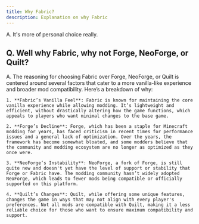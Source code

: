 ```yaml
---
title: Why Fabric?
description: Explanation on why Fabric
---
```



A. It's more of personal choice really.

## Q. Well why Fabric, why not Forge, NeoForge, or Quilt?

A. The reasoning for choosing Fabric over Forge, NeoForge, or Quilt is centered around several factors that cater to a more vanilla-like experience and broader mod compatibility. Here’s a breakdown of why:

<Steps>

    1. **Fabric’s Vanilla Feel**: Fabric is known for maintaining the core vanilla experience while allowing modding. It’s lightweight and efficient, without drastically altering how the game functions, which appeals to players who want minimal changes to the base game.

    2. **Forge’s Decline**: Forge, which has been a staple for Minecraft modding for years, has faced criticism in recent times for performance issues and a general lack of optimization. Over the years, the framework has become somewhat bloated, and some modders believe that the community and modding ecosystem are no longer as optimized as they once were.

    3. **NeoForge’s Instability**: NeoForge, a fork of Forge, is still quite new and doesn't yet have the level of support or stability that Forge or Fabric have. The modding community hasn’t widely adopted NeoForge, which leads to fewer mods being compatible or officially supported on this platform.

    4. **Quilt’s Changes**: Quilt, while offering some unique features, changes the game in ways that may not align with every player's preferences. Not all mods are compatible with Quilt, making it a less reliable choice for those who want to ensure maximum compatibility and support.

</Steps>
